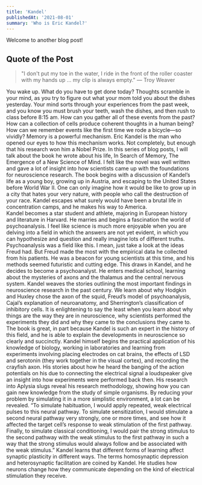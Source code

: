 ```yaml
---
title: 'Kandel'
publishedAt: '2021-08-01'
summary: 'Who is Eric Kandel?'
---
```


Welcome to another blog post!

## Quote of the Post
> "I don't put my toe in the water, I ride in the front of the roller coaster with my hands up ... my clip is always empty." — Troy Weaver

You wake up. What do you have to get done today? Thoughts scramble in your mind, as you try to figure out what your mom told you about the dishes yesterday. Your mind sorts through your experiences from the past week, and you know you must brush your teeth, wash the dishes, and then rush to class before 8:15 am. 
	How can you gather all of these events from the past? How can a collection of cells produce coherent thoughts in a human being? How can we remember events like the first time we rode a bicycle—so vividly? Memory is a powerful mechanism. Eric Kandel is the man who opened our eyes to how this mechanism works. Not completely, but enough that his research won him a Nobel Prize.
	In this series of blog posts, I will talk about the book he wrote about his life, In Search of Memory, The Emergence of a New Science of Mind. I felt like the novel was well written and gave a lot of insight into how scientists came up with the foundations for neuroscience research.
	The book begins with a discussion of Kandel’s life as a young boy, growing up in Austria, and escaping to the United States before World War II. One can only imagine how it would be like to grow up in a city that hates your very nature, with people who call the destruction of your race. 
Kandel escapes what surely would have been a brutal life in concentration camps, and he makes his way to America.  
	Kandel becomes a star student and athlete, majoring in European history and literature in Harvard. He marries and begins a fascination the world of psychoanalysis. I feel like science is much more enjoyable when you are delving into a field in which the answers are not yet evident, in which you can hypothesize and question and really imagine lots of different truths. Psychoanalysis was a field like this. I mean, just take a look at the ideas Freud had. But Freud made the most with the empirical data he collected from his patients. He was a beacon for young scientists at this time, and his methods seemed futuristic and cutting edge. This draws in Kandel, and he decides to become a psychoanalyst. He enters medical school, learning about the mysteries of axons and the thalamus and the central nervous system. 
	Kandel weaves the stories outlining the most important findings in neuroscience research in the past century. We learn about why Hodgkin and Huxley chose the axon of the squid, Freud’s model of psychoanalysis, Cajal’s explanation of neuroanatomy, and Sherrington’s classification of inhibitory cells. It is enlightening to say the least when you learn about why things are the way they are in neuroscience, why scientists performed the experiments they did and why they came to the conclusions they came to. The book is great, in part because Kandel is such an expert in the history of this field, and he is able to explain the developments in neuroscience so clearly and succinctly.
	Kandel himself begins the practical application of his knowledge of biology, working in laboratories and learning from experiments involving placing electrodes on cat brains, the effects of LSD and serotonin (they work together in the visual cortex), and recording the crayfish axon. His stories about how he heard the banging of the action potentials on his due to connecting the electrical signal a loudspeaker give an insight into how experiments were performed back then. 
	His research into Aplysia slugs reveal his research methodology, showing how you can gain new knowledge from the study of simple organisms. By reducing your problem by simulating it in a more simplistic environment, a lot can be revealed. 
“To simulate habituation, I would apply repeated, weak electrical pulses to this neural pathway. To simulate sensitization, I would stimulate a second neural pathway very strongly, one or more times, and see how it affected the target cell’s response to weak stimulation of the first pathway. Finally, to simulate classical conditioning, I would pair the strong stimulus to the second pathway with the weak stimulus to the first pathway in such a way that the strong stimulus would always follow and be associated with the weak stimulus.”
Kandel learns that different forms of learning affect synaptic plasticity in different ways. The terms homosynaptic depression and heterosynaptic facilitation are coined by Kandel. He studies how neurons change how they communicate depending on the kind of electrical stimulation they receive.
